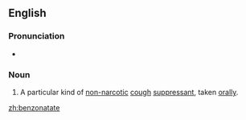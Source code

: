 ==English==
{{wikipedia}}
===Pronunciation===
* {{IPA|bɛnˈzownətejt}}
===Noun===
{{en-noun|-}}
# {{pharmaceutical drug}} A particular kind of [[non-]][[narcotic]] [[cough]] [[suppressant]], taken [[orally]].

[[zh:benzonatate]]